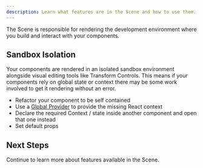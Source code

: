 ```yaml
---
description: Learn what features are in the Scene and how to use them.
---
```


The Scene is responsible for rendering the development environment where you build and interact with your components.

## Sandbox Isolation

Your components are rendered in an isolated sandbox environment alongside visual editing tools like Transform Controls. This means if your components rely on global state or context there may be some work involved to get it rendering without an error.

- Refactor your component to be self contained
- Use a [Global Provider](/docs/building-your-scene/global-provider) to provide the missing React context
- Declare the required Context / state inside another component and open that one instead
- Set default props

## Next Steps

Continue to learn more about features available in the Scene.

